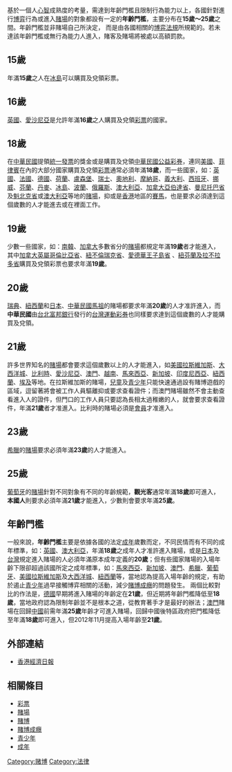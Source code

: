 {{expand language|1=en|page=|time=2019-09-12T14:09:19+00:00}}
{{unreferenced|time=2019-09-12T14:09:19+00:00}}
基於一個人[[心智|心智]]成熟度的考量，需達到年齡門檻且限制行為能力以上，各國針對進行[[博弈|博弈]]行為或進入[[賭場|賭場]]的對象都設有一定的'''年齡門檻'''，主要分布在'''15歲～25歲'''之間。年齡門檻並非賭場自己所決定，
而是由各國相關的[[博弈法規|博弈法規]]所規範的。若未達該年齡門檻或無行為能力人進入，賭客及賭場將被處以高額罰款。

==15歲==
年滿'''15歲'''之人在[[冰島|冰島]]可以購買及兌領彩票。

==16歲==
[[英國|英國]]、[[愛沙尼亞|愛沙尼亞]]是允許年滿'''16歲'''之人購買及兌領[[彩票|彩票]]的國家。

==18歲==
在[[中華民國|中華民國]]提領[[統一發票|統一發票]]的獎金或是購買及兌領[[中華民國公益彩券|中華民國公益彩券]]，連同[[美國|美國]]、[[菲律賓|菲律賓]]在內的大部分國家購買及兌領[[彩票|彩票]]通常必須年滿'''18歲'''，而一些國家，如：[[英國|英國]]、[[法國|法國]]、[[德國|德國]]、[[荷蘭|荷蘭]]、[[盧森堡|盧森堡]]、[[瑞士|瑞士]]、[[奧地利|奧地利]]、[[摩納哥|摩納哥]]、[[義大利|義大利]]、[[西班牙|西班牙]]、[[挪威|挪威]]、[[芬蘭|芬蘭]]、[[丹麥|丹麥]]、[[冰島|冰島]]、[[波蘭|波蘭]]、[[俄羅斯|俄羅斯]]、[[澳大利亞|澳大利亞]]、[[加拿大|加拿大]][[亞伯達省|亞伯達省]]、[[曼尼托巴省|曼尼托巴省]]及[[魁北克省|魁北克省]]或[[澳大利亞|澳大利亞]]等地的[[賭場|賭場]]，抑或是[[香港|香港]]地區的[[賽馬|賽馬]]，也是要求必須達到這個歲數的人才能進去或在裡面工作。

==19歲==
少數一些國家，如：[[南韓|南韓]]、[[加拿大|加拿大]]多數省分的[[賭場|賭場]]都規定年滿'''19歲'''者才能進入，其中[[加拿大|加拿大]][[英屬哥倫比亞省|英屬哥倫比亞省]]、[[紐不倫瑞克省|紐不倫瑞克省]]、[[愛德華王子島省|愛德華王子島省]] 、[[紐芬蘭及拉不拉多省|紐芬蘭及拉不拉多省]]購買及兌領彩票也要求年滿'''19歲'''。

==20歲==
[[瑞典|瑞典]]、[[紐西蘭|紐西蘭]]和[[日本|日本]]、[[中華民國|中華民國]][[馬祖|馬祖]]的賭場都要求年滿'''20歲'''的人才准許進入，而'''中華民國'''由[[台北富邦銀行|台北富邦銀行]]發行的[[台灣運動彩券|台灣運動彩券]]也同樣要求達到這個歲數的人才能購買及兌領。

==21歲==
許多世界知名的[[賭場|賭場]]都會要求這個歲數以上的人才能進入，如[[美國|美國]][[拉斯維加斯|拉斯維加斯]]、[[大西洋城|大西洋城]]、[[比利時|比利時]]、[[愛沙尼亞|愛沙尼亞]]、[[澳門|澳門]]、[[越南|越南]]、[[馬來西亞|馬來西亞]]、[[新加坡|新加坡]]、[[印度尼西亞|印度尼西亞]]、[[紐西蘭|紐西蘭]]、[[埃及|埃及]]等地。在拉斯維加斯的賭場，[[兒童|兒童]]及[[青少年|青少年]]只能快速通過設有賭博遊戲的區域，逗留著將會被工作人員驅離抑或要求查看證件；而澳門賭場雖然不會主動查看進入人的證件，但門口的工作人員只要認為長相太過稚嫩的人，就會要求查看證件，年滿'''21歲'''者才准進入。比利時的賭場必須是[[會員|會員]]才准進入。

==23歲==
[[希臘|希臘]]的[[賭場|賭場]]要求必須年滿'''23歲'''的人才能進入。

==25歲==
[[葡萄牙|葡萄牙]]的[[賭場|賭場]]針對不同對象有不同的年齡規範，'''觀光客'''通常年滿'''18歲'''即可進入，'''本國人'''則要求必須年滿'''21歲'''才能進入，少數則會要求年滿'''25歲'''。

==年齡門檻==
一般來說，'''年齡門檻'''主要是依據各國的法定[[成年|成年]]歲數而定，不同民情而有不同的成年標準，如：[[英國|英國]]、[[澳大利亞|澳大利亞]]，年滿'''18歲'''之成年人才准許進入賭場，或是[[日本|日本]]及[[台灣|台灣]]規定進入賭場的人必須年滿原本成年定義的'''20歲'''；但有些國家賭場的入場年齡下限卻超過該國所定之成年標準，如：[[馬來西亞|馬來西亞]]、[[新加坡|新加坡]]、[[澳門|澳門]]、[[希臘|希臘]]、[[葡萄牙|葡萄牙]]、[[美國|美國]][[拉斯維加斯|拉斯維加斯]]及[[大西洋城|大西洋城]]、[[紐西蘭|紐西蘭]]等，當地認為提高入場年齡的規定，有助於遏止[[青少年|青少年]]過早接觸博弈相關的活動，減少[[賭博成癮|賭博成癮]]的問題發生。
兩個比較對比的作法是，[[德國|德國]]早期將進入賭場的年齡定在'''21歲'''，但近期將年齡門檻降低至'''18歲'''，當地政府認為限制年齡並不是根本之道，從教育著手才是最好的辦法；[[澳門|澳門]]賭場在回歸[[中國|中國]]前需年滿'''25歲'''年齡才可進入賭場，回歸中國後特區政府把門檻降低至年滿'''18歲'''即可進入，但2012年11月提高入場年齡至'''21歲'''。

== 外部連結 ==
* [https://web.archive.org/web/20140103145733/http://www.hket.com/eti/article/4b984598-8b1c-4f9e-a27d-3797bb9598d8-513419 香港經濟日報]

== 相關條目 ==
* [[彩票|彩票]]
* [[賭場|賭場]]
* [[賭博|賭博]]
* [[賭博成癮|賭博成癮]]
* [[青少年|青少年]]
* [[成年|成年]]

[[Category:赌博|Category:赌博]]
[[Category:法律|Category:法律]]